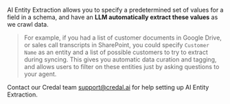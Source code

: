 AI Entity Extraction allows you to specify a predetermined set of values for a field in a schema, and have an **LLM automatically extract these values** as we crawl data.


> For example, if you had a list of customer documents in Google Drive, or sales call transcripts in SharePoint, you could specify `Customer Name` as an entity and a list of possible customers to try to extract during syncing. This gives you automatic data curation and tagging, and allows users to filter on these entities just by asking questions to your agent.

Contact our Credal team support@credal.ai for help setting up AI Entity Extraction.
